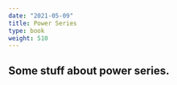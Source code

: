 ```yaml
---
date: "2021-05-09"
title: Power Series
type: book
weight: 510
---
```


## Some stuff about power series. 

